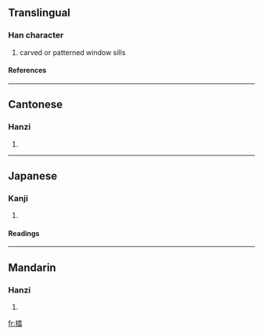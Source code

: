 ==Translingual==
===Han character===
{{Han char|rn=75|rad=木|as=17|sn=21|four=4196<sub>3</sub>|canj=木一月口 (DMBR)}}
# carved or patterned window sills
====References====
{{Han ref|kx=0562.170|dkj=15887|dj=0950.390|hdz=21320.030|uh=6AFA|ud=27386|bh=C4E7|bd=50407}}

----
==Cantonese==
===Hanzi===
{{yue-hanzi|jyut=|y=ling4}}
# {{defn|Cantonese}}

----
==Japanese==
===Kanji===
{{ja-kanji|grade=|rs=木17}}
# {{defn|Japanese}} 
====Readings====
{{ja-readings|on=[[れい]] (rei), [[りょう]] (ryō)|kun=[[れんじ]] (renji)}}

----
==Mandarin==
===Hanzi===
{{cmn-hanzi|pin=[[líng]] (ling2)|wg=ling<sup>2</sup>}}
# {{defn|Mandarin}}

[[fr:櫺]]